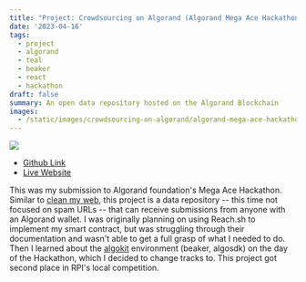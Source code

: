 ```yaml
---
title: "Project: Crowdsourcing on Algorand (Algorand Mega Ace Hackathon)"
date: '2023-04-16'
tags: 
  - project
  - algorand
  - teal
  - beaker
  - react
  - hackathon 
draft: false
summary: An open data repository hosted on the Algorand Blockchain
images:
  - /static/images/crowdsourcing-on-algorand/algorand-mega-ace-hackathon.png
---
```

![](/static/images/blog/crowdsourcing-on-algorand/algorand-mega-ace-hackathon.png)

- [Github Link](https://github.com/inwonakng/mega-ace-crowdsource-app)
- [Live Website](https://mega-ace-crowdsource-app.vercel.app/)

This was my submission to Algorand foundation's Mega Ace Hackathon.
Similar to [clean my web](/blog/clean-my-web), this project is a data repository -- this time not focused on spam URLs -- that can receive submissions from anyone with an Algorand wallet.
I was originally planning on using Reach.sh to implement my smart contract, but was struggling through their documentation and wasn't able to get a full grasp of what I needed to do.
Then I learned about the [algokit](https://github.com/algorandfoundation/algokit-cli) environment (beaker, algosdk) on the day of the Hackathon, which I decided to change tracks to.
This project got second place in RPI's local competition.
